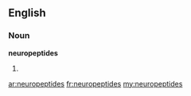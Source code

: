 ==English==

===Noun===
'''neuropeptides'''

# {{plural of|[[neuropeptide]]}}

[[ar:neuropeptides]]
[[fr:neuropeptides]]
[[my:neuropeptides]]